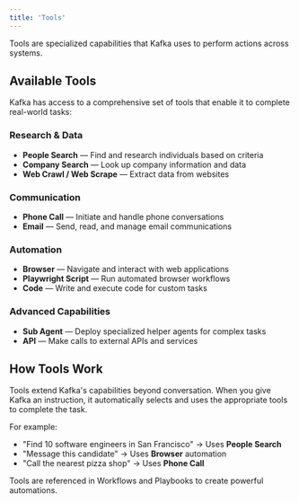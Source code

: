 ```yaml
---
title: 'Tools'
---
```


Tools are specialized capabilities that Kafka uses to perform actions across systems.

## Available Tools

Kafka has access to a comprehensive set of tools that enable it to complete real-world tasks:

### Research & Data
- **People Search** — Find and research individuals based on criteria
- **Company Search** — Look up company information and data
- **Web Crawl / Web Scrape** — Extract data from websites

### Communication
- **Phone Call** — Initiate and handle phone conversations
- **Email** — Send, read, and manage email communications

### Automation
- **Browser** — Navigate and interact with web applications
- **Playwright Script** — Run automated browser workflows
- **Code** — Write and execute code for custom tasks

### Advanced Capabilities
- **Sub Agent** — Deploy specialized helper agents for complex tasks
- **API** — Make calls to external APIs and services

## How Tools Work

Tools extend Kafka's capabilities beyond conversation. When you give Kafka an instruction, it automatically selects and uses the appropriate tools to complete the task.

For example:
- "Find 10 software engineers in San Francisco" → Uses **People Search**
- "Message this candidate" → Uses **Browser** automation
- "Call the nearest pizza shop" → Uses **Phone Call**

Tools are referenced in Workflows and Playbooks to create powerful automations.